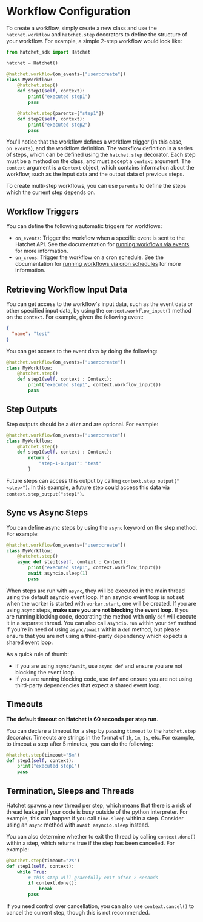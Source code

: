 # Workflow Configuration

To create a workflow, simply create a new class and use the `hatchet.workflow` and `hatchet.step` decorators to define the structure of your workflow. For example, a simple 2-step workflow would look like:

```py
from hatchet_sdk import Hatchet

hatchet = Hatchet()

@hatchet.workflow(on_events=["user:create"])
class MyWorkflow:
    @hatchet.step()
    def step1(self, context):
        print("executed step1")
        pass

    @hatchet.step(parents=["step1"])
    def step2(self, context):
        print("executed step2")
        pass
```

You'll notice that the workflow defines a workflow trigger (in this case, `on_events`), and the workflow definition. The workflow definition is a series of steps, which can be defined using the `hatchet.step` decorator. Each step must be a method on the class, and must accept a `context` argument. The `context` argument is a `Context` object, which contains information about the workflow, such as the input data and the output data of previous steps.

To create multi-step workflows, you can use `parents` to define the steps which the current step depends on.

## Workflow Triggers

You can define the following automatic triggers for workflows:

- `on_events`: Trigger the workflow when a specific event is sent to the Hatchet API. See the documentation for [running workflows via events](./run-workflow-events) for more information.
- `on_crons`: Trigger the workflow on a cron schedule. See the documentation for [running workflows via cron schedules](./run-workflow-cron) for more information.

## Retrieving Workflow Input Data

You can get access to the workflow's input data, such as the event data or other specified input data, by using the `context.workflow_input()` method on the `context`. For example, given the following event:

```json
{
  "name": "test"
}
```

You can get access to the event data by doing the following:

```py
@hatchet.workflow(on_events=["user:create"])
class MyWorkflow:
    @hatchet.step()
    def step1(self, context : Context):
        print("executed step1", context.workflow_input())
        pass
```

## Step Outputs

Step outputs should be a `dict` and are optional. For example:

```py
@hatchet.workflow(on_events=["user:create"])
class MyWorkflow:
    @hatchet.step()
    def step1(self, context : Context):
        return {
            "step-1-output": "test"
        }
```

Future steps can access this output by calling `context.step_output("<step>")`. In this example, a future step could access this data via `context.step_output("step1")`.

## Sync vs Async Steps

You can define async steps by using the `async` keyword on the step method. For example:

```py
@hatchet.workflow(on_events=["user:create"])
class MyWorkflow:
    @hatchet.step()
    async def step1(self, context : Context):
        print("executed step1", context.workflow_input())
        await asyncio.sleep(1)
        pass
```

When steps are run with `async`, they will be executed in the main thread using the default asyncio event loop. If an asyncio event loop is not set when the worker is started with `worker.start`, one will be created. If you are using `async` steps, **make sure you are not blocking the event loop**. If you are running blocking code, decorating the method with only `def` will execute it in a separate thread. You can also call `asyncio.run` within your `def` method if you're in need of using `async/await` within a `def` method, but please ensure that you are not using a third-party dependency which expects a shared event loop.

As a quick rule of thumb:

- If you are using `async/await`, use `async def` and ensure you are not blocking the event loop.
- If you are running blocking code, use `def` and ensure you are not using third-party dependencies that expect a shared event loop.

## Timeouts

**The default timeout on Hatchet is 60 seconds per step run**.

You can declare a timeout for a step by passing `timeout` to the `hatchet.step` decorator. Timeouts are strings in the format of `1h`, `1m`, `1s`, etc. For example, to timeout a step after 5 minutes, you can do the following:

```py
@hatchet.step(timeout="5m")
def step1(self, context):
    print("executed step1")
    pass
```

## Termination, Sleeps and Threads

Hatchet spawns a new thread per step, which means that there is a risk of thread leakage if your code is busy outside of the python interpreter. For example, this can happen if you call `time.sleep` within a step. Consider using an `async` method with `await asyncio.sleep` instead.

You can also determine whether to exit the thread by calling `context.done()` within a step, which returns true if the step has been cancelled. For example:

```py
@hatchet.step(timeout="2s")
def step1(self, context):
    while True:
        # this step will gracefully exit after 2 seconds
        if context.done():
            break
        pass
```

If you need control over cancellation, you can also use `context.cancel()` to cancel the current step, though this is not recommended.
